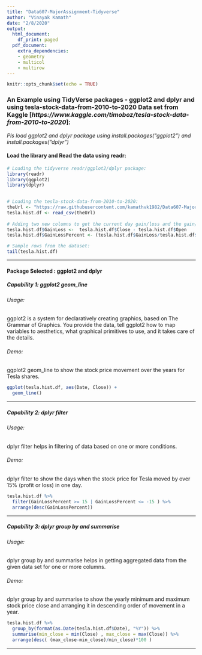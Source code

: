```yaml
---
title: "Data607-MajorAssignment-Tidyverse"
author: "Vinayak Kamath"
date: "2/8/2020"
output: 
  html_document:
    df_print: paged
  pdf_document:
    extra_dependencies:
    - geometry
    - multicol
    - multirow
---
```



```r
knitr::opts_chunk$set(echo = TRUE)
```

### An Example using TidyVerse packages - **ggplot2** and **dplyr**  and using tesla-stock-data-from-2010-to-2020 Data set from Kaggle  [*https://www.kaggle.com/timoboz/tesla-stock-data-from-2010-to-2020*]: ##  
  
  
  
*Pls load ggplot2 and dplyr package using install.packages("ggplot2") and install.packages("dplyr")*  

#### Load the library and Read the data using readr:  

```r
# Loading the tidyverse readr/ggplot2/dplyr package:
library(readr)
library(ggplot2)
library(dplyr)

  
# Loading the tesla-stock-data-from-2010-to-2020:
theUrl <- "https://raw.githubusercontent.com/kamathvk1982/Data607-MajorAssignment-Tidyverse/master/TSLA.csv"
tesla.hist.df <- read_csv(theUrl)
  
# Adding two new columns to get the current day gain/loss and the gain/loss percentage:
tesla.hist.df$GainLoss <-  tesla.hist.df$Close - tesla.hist.df$Open
tesla.hist.df$GainLossPercent <- (tesla.hist.df$GainLoss/tesla.hist.df$Open)*100

# Sample rows from the dataset:
tail(tesla.hist.df)
```

--------------------------------------------------------------------------------

#### Package Selected : **ggplot2**  and **dplyr**

##### Capability 1: **ggplot2 geom_line**

###### Usage:  
ggplot2 is a system for declaratively creating graphics, based on The Grammar of Graphics. You provide the data, tell ggplot2 how to map variables to aesthetics, what graphical primitives to use, and it takes care of the details.
  
###### Demo:  
ggplot2 geom_line to show the stock price movement over the years for Tesla shares.  
  
```r
ggplot(tesla.hist.df, aes(Date, Close)) + 
  geom_line()
```
  
   
--------------------------------------------------------------------------------
   
##### Capability 2: **dplyr filter**
  
###### Usage:  
dplyr filter helps in filtering of data based on one or more conditions.    
  
###### Demo:   
dplyr filter to show the days when the stock price for Tesla moved by over 15% (profit or loss) in one day.    
  
```r
tesla.hist.df %>%  
  filter(GainLossPercent >= 15 | GainLossPercent <= -15 ) %>% 
  arrange(desc(GainLossPercent))
```


--------------------------------------------------------------------------------

##### Capability 3: **dplyr group by and summarise**
  
###### Usage:  
dplyr group by and summarise helps in getting aggregated data from the given data set for one or more columns.      
    
###### Demo:   
dplyr group by and summarise to show the yearly minimum and maximum stock price close and arranging it in descending order of movement in a year.  
  
```r
tesla.hist.df %>% 
  group_by(format(as.Date(tesla.hist.df$Date), "%Y")) %>% 
  summarise(min_close = min(Close) , max_close = max(Close)) %>% 
  arrange(desc( (max_close-min_close)/min_close)*100 )

```
 
 
--------------------------------------------------------------------------------

\clearpage